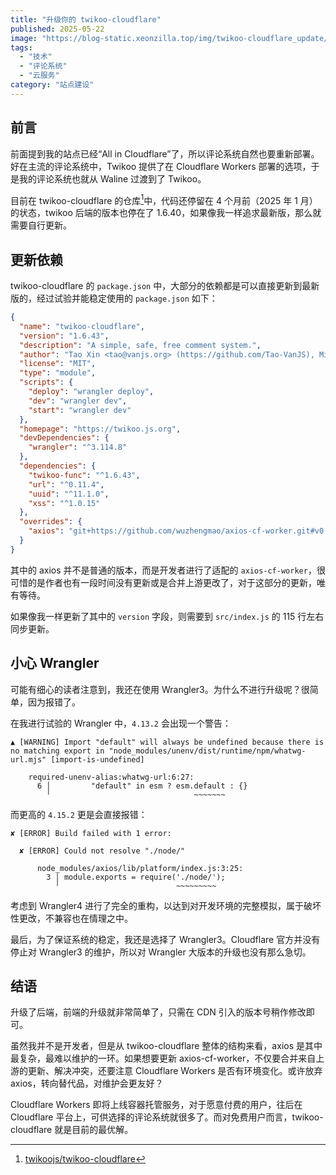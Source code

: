 ```yaml
---
title: "升级你的 twikoo-cloudflare"
published: 2025-05-22
image: "https://blog-static.xeonzilla.top/img/twikoo-cloudflare_update/cover.avif"
tags: 
  - "技术"
  - "评论系统"
  - "云服务"
category: "站点建设"
---
```

## 前言
前面提到我的站点已经“All in Cloudflare”了，所以评论系统自然也要重新部署。好在主流的评论系统中，Twikoo 提供了在 Cloudflare Workers 部署的选项，于是我的评论系统也就从 Waline 过渡到了 Twikoo。

目前在 twikoo-cloudflare 的仓库[^1]中，代码还停留在 4 个月前（2025 年 1 月）的状态，twikoo 后端的版本也停在了 1.6.40，如果像我一样追求最新版，那么就需要自行更新。

## 更新依赖
twikoo-cloudflare 的 `package.json` 中，大部分的依赖都是可以直接更新到最新版的，经过试验并能稳定使用的 `package.json` 如下：

```json title="package.json" collapse={4-11} {3, 15, 18-21}
{
  "name": "twikoo-cloudflare",
  "version": "1.6.43",
  "description": "A simple, safe, free comment system.",
  "author": "Tao Xin <tao@vanjs.org> (https://github.com/Tao-VanJS), Mingy <master@mingy.org> (https://github.com/wuzhengmao)",
  "license": "MIT",
  "type": "module",
  "scripts": {
    "deploy": "wrangler deploy",
    "dev": "wrangler dev",
    "start": "wrangler dev"
  },
  "homepage": "https://twikoo.js.org",
  "devDependencies": {
    "wrangler": "^3.114.8"
  },
  "dependencies": {
    "twikoo-func": "^1.6.43",
    "url": "^0.11.4",
    "uuid": "^11.1.0",
    "xss": "^1.0.15"
  },
  "overrides": {
    "axios": "git+https://github.com/wuzhengmao/axios-cf-worker.git#v0.x-cf"
  }
}
```

其中的 axios 并不是普通的版本，而是开发者进行了适配的 `axios-cf-worker`，很可惜的是作者也有一段时间没有更新或是合并上游更改了，对于这部分的更新，唯有等待。

如果像我一样更新了其中的 `version` 字段，则需要到 `src/index.js` 的 115 行左右同步更新。

## 小心 Wrangler
可能有细心的读者注意到，我还在使用 Wrangler3。为什么不进行升级呢？很简单，因为报错了。

在我进行试验的 Wrangler 中，`4.13.2` 会出现一个警告：

```log title="build.log"
▲ [WARNING] Import "default" will always be undefined because there is no matching export in "node_modules/unenv/dist/runtime/npm/whatwg-url.mjs" [import-is-undefined]

    required-unenv-alias:whatwg-url:6:27:
      6 │         "default" in esm ? esm.default : {}
        ╵                                ~~~~~~~
```

而更高的 `4.15.2` 更是会直接报错：

```log title="build.log"
✘ [ERROR] Build failed with 1 error:

  ✘ [ERROR] Could not resolve "./node/"
	 
      node_modules/axios/lib/platform/index.js:3:25:
        3 │ module.exports = require('./node/');
          ╵                          ~~~~~~~~~
```

考虑到 Wrangler4 进行了完全的重构，以达到对开发环境的完整模拟，属于破坏性更改，不兼容也在情理之中。

最后，为了保证系统的稳定，我还是选择了 Wrangler3。Cloudflare 官方并没有停止对 Wrangler3 的维护，所以对 Wrangler 大版本的升级也没有那么急切。

## 结语
升级了后端，前端的升级就非常简单了，只需在 CDN 引入的版本号稍作修改即可。

虽然我并不是开发者，但是从 twikoo-cloudflare 整体的结构来看，axios 是其中最复杂，最难以维护的一环。如果想要更新 axios-cf-worker，不仅要合并来自上游的更新、解决冲突，还要注意 Cloudflare Workers 是否有环境变化。或许放弃 axios，转向替代品，对维护会更友好？

Cloudflare Workers 即将上线容器托管服务，对于愿意付费的用户，往后在 Cloudflare 平台上，可供选择的评论系统就很多了。而对免费用户而言，twikoo-cloudflare 就是目前的最优解。

[^1]:[twikoojs/twikoo-cloudflare](https://github.com/twikoojs/twikoo-cloudflare)
